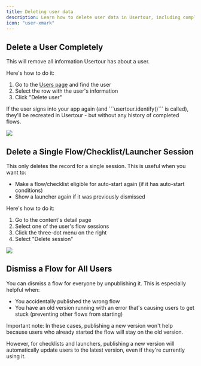 ```yaml
---
title: Deleting user data
description: Learn how to delete user data in Usertour, including complete user deletion, resetting individual flow sessions, and dismissing flows for all users.
icon: "user-xmark"
---
```


## Delete a User Completely

This will remove all information Usertour has about a user.

Here's how to do it:
1. Go to the [Users page](https://app.usertour.io/env/1/users) and find the user 
2. Select the row with the user's information
3. Click "Delete user"

<Tip>
If the user signs into your app again (and ```usertour.identify()``` is called), they'll be recreated in Usertour - but without any history of completed flows.
</Tip>

![](/images/user-delete-3.png)

## Delete a Single Flow/Checklist/Launcher Session

This only deletes the record for a single session. This is useful when you want to:
- Make a flow/checklist eligible for auto-start again (if it has auto-start conditions)
- Show a launcher again if it was previously dismissed

Here's how to do it:
1. Go to the content's detail page
2. Select one of the user's flow sessions
3. Click the three-dot menu on the right
4. Select "Delete session"

![](/images/user-delete-2.png)

## Dismiss a Flow for All Users

You can dismiss a flow for everyone by unpublishing it. This is especially helpful when:
- You accidentally published the wrong flow
- You have an old version running with an error that's causing users to get stuck (preventing other flows from starting)

Important note: In these cases, publishing a new version won't help because users who already started the flow will stay on the old version.

However, for checklists and launchers, publishing a new version will automatically update users to the latest version, even if they're currently using it.
